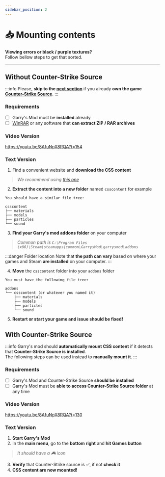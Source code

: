 ```yaml
---
sidebar_position: 2
---
```


# 📥 Mounting contents

**Viewing errors or black / purple textures?**  
Follow bellow steps to get that sorted.

---

## Without Counter-Strike Source

:::info
Please, **skip to the [next section](#with-counter-strike-source)** if you already **own the game [Counter-Strike Source](https://store.steampowered.com/app/240/CounterStrike_Source/)**.
:::

### Requirements
- [ ] Garry's Mod must be **installed** already
- [ ] [WinRAR](https://www.win-rar.com/start.html?&L=10) or any software that **can extract ZIP / RAR archives**

### Video Version
https://youtu.be/8AfuNpX8RQA?t=154

### Text Version
1. Find a convenient website and **download the CSS content**
> *We recommend using [this one](https://gmodcontent.com/)*
2. **Extract the content into a new folder** named `csscontent` for example

```text
You should have a similar file tree: 

csscontent
├── materials
├── models
├── particles
└── sound
```

3. **Find your Garry's mod addons folder** on your computer 
> *Common path is `C:\Program Files (x86)\Steam\steamapps\common\GarrysMod\garrysmod\addons`*

:::danger Folder location
Note that **the path can vary** based on where your games and Steam **are installed** on your computer.
:::

4. **Move** the `csscontent` folder into your `addons` folder
```text
You must have the following file tree:

addons
└── csscontent (or whatever you named it)
    ├── materials
    ├── models
    ├── particles
    └── sound
```

5. **Restart or start your game and issue should be fixed!**

## With Counter-Strike Source

:::info
Garry's mod should **automatically mount CSS content** if it detects that **Counter-Strike Source is installed**.  
The following steps can be used instead to **manually mount it**.
:::

### Requirements
- [ ] Garry's Mod and Counter-Strike Source **should be installed**
- [ ] Garry's Mod must be **able to access Counter-Strike Source folder** at any time

### Video Version
https://youtu.be/8AfuNpX8RQA?t=130

### Text Version
1. **Start Garry's Mod**
2. In the **main menu**, go to the **bottom right** and **hit Games button**
> *It should have a 🎮 icon*
3. **Verify** that Counter-Strike source is ✅, if not **check it**
4. **CSS content are now mounted!**